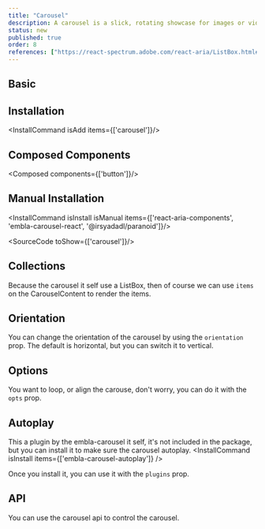 ```yaml
---
title: "Carousel"
description: A carousel is a slick, rotating showcase for images or videos, displaying one at a time. Perfect for highlighting multiple pieces of content seamlessly in one spot.
status: new
published: true
order: 8
references: ["https://react-spectrum.adobe.com/react-aria/ListBox.html#props", "https://www.embla-carousel.com/api/"]
---
```


## Basic

<How minW72 toUse="media/carousel-demo" />

## Installation
<InstallCommand isAdd items={['carousel']}/>

## Composed Components
<Composed components={['button']}/>

## Manual Installation

<InstallCommand isInstall isManual items={['react-aria-components', 'embla-carousel-react', '@irsyadadl/paranoid']}/>

<SourceCode toShow={['carousel']}/>

## Collections
Because the carousel it self use a ListBox, then of course we can use `items` on the CarouselContent to render the items.
<How minW72 toUse="media/carousel-with-collection-demo" />

## Orientation
You can change the orientation of the carousel by using the `orientation` prop. The default is horizontal, but you can switch it to vertical.
<How minW72 toUse="media/carousel-orientation-demo" />

## Options
You want to loop, or align the carouse, don't worry, you can do it with the `opts` prop.
<How isCenter={false} withNoPadding={false} toUse="media/carousel-options-demo" />

## Autoplay
This a plugin by the embla-carousel it self, it's not included in the package, but you can install it to make sure the carousel autoplay.
<InstallCommand isInstall items={['embla-carousel-autoplay']} />

Once you install it, you can use it with the `plugins` prop.
<How minW72 toUse="media/carousel-autoplay-demo" />

## API
You can use the carousel api to control the carousel.
<How minW72 toUse="media/carousel-api-demo" />
